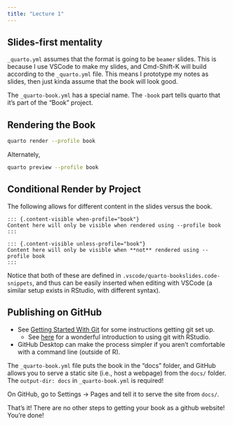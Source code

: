 ```yaml
---
title: "Lecture 1"
---
```


## Slides-first mentality

`_quarto.yml` assumes that the format is going to be `beamer` slides. This is because I use VSCode to make my slides, and Cmd-Shift-K will build according to the `_quarto.yml` file. This means I prototype my notes as slides, then just kinda assume that the book will look good.

The `_quarto-book.yml` has a special name. The `-book` part tells quarto that it's part of the "Book" project.

## Rendering the Book

``` sh
quarto render --profile book
```

Alternately,

``` sh
quarto preview --profile book
```

## Conditional Render by Project

The following allows for different content in the slides versus the book.

```         
::: {.content-visible when-profile="book"}
Content here will only be visible when rendered using --profile book
:::
```

```         
::: {.content-visible unless-profile="book"}
Content here will only be visible when **not** rendered using --profile book
:::
```

Notice that both of these are defined in `.vscode/quarto-bookslides.code-snippets`, and thus can be easily inserted when editing with VSCode (a similar setup exists in RStudio, with different syntax).

## Publishing on GitHub

-   See [Getting Started With Git](https://docs.github.com/en/get-started/getting-started-with-git/set-up-git) for some instructions getting git set up.
    -   See [here](https://jennybc.github.io/2014-05-12-ubc/ubc-r/session03_git.html) for a wonderful introduction to using git with RStudio.
-   GitHub Desktop can make the process simpler if you aren't comfortable with a command line (outside of R).

The `_quarto-book.yml` file puts the book in the "docs" folder, and GitHub allows you to serve a static site (i.e., host a webpage) from the `docs/` folder. The `output-dir: docs` in `_quarto-book.yml` is required!

On GitHub, go to Settings -\> Pages and tell it to serve the site from `docs/`.

That's it! There are no other steps to getting your book as a github website! You're done!

